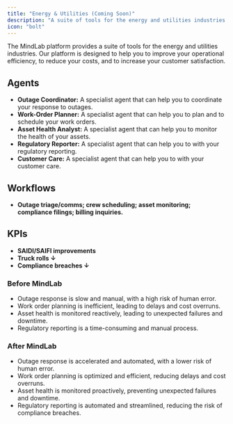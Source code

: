 ```yaml
---
title: "Energy & Utilities (Coming Soon)"
description: "A suite of tools for the energy and utilities industries."
icon: "bolt"
---
```


The MindLab platform provides a suite of tools for the energy and utilities industries. Our platform is designed to help you to improve your operational efficiency, to reduce your costs, and to increase your customer satisfaction.

## Agents

-   **Outage Coordinator:** A specialist agent that can help you to coordinate your response to outages.
-   **Work-Order Planner:** A specialist agent that can help you to plan and to schedule your work orders.
-   **Asset Health Analyst:** A specialist agent that can help you to monitor the health of your assets.
-   **Regulatory Reporter:** A specialist agent that can help you to with your regulatory reporting.
-   **Customer Care:** A specialist agent that can help you to with your customer care.

## Workflows

-   **Outage triage/comms; crew scheduling; asset monitoring; compliance filings; billing inquiries.**

## KPIs

-   **SAIDI/SAIFI improvements**
-   **Truck rolls ↓**
-   **Compliance breaches ↓**

### Before MindLab

-   Outage response is slow and manual, with a high risk of human error.
-   Work order planning is inefficient, leading to delays and cost overruns.
-   Asset health is monitored reactively, leading to unexpected failures and downtime.
-   Regulatory reporting is a time-consuming and manual process.

### After MindLab

-   Outage response is accelerated and automated, with a lower risk of human error.
-   Work order planning is optimized and efficient, reducing delays and cost overruns.
-   Asset health is monitored proactively, preventing unexpected failures and downtime.
-   Regulatory reporting is automated and streamlined, reducing the risk of compliance breaches.